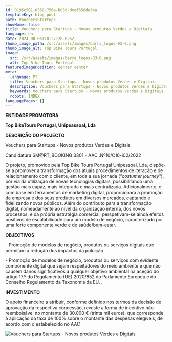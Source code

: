 ```yaml
---
id: 0195c501-0350-756a-b85d-dcef550da34a
templateKey: blog-post
path: VouchersStartups
showHome: false
title: Vouchers para Startups - Novos produtos Verdes e Digitais
language: en
date: 2024-08-05T10:27:28.025Z
thumb_image_path: /src/assets/images/barra_logos-03-6.png
thumb_image_alt: Top Bike Tours Portugal
image:
  src: /src/assets/images/barra_logos-03-6.png
  alt: Top Bike Tours Portugal
featuredImagePosition: center center
meta:
  language: PT
  title: Vouchers para Startups - Novos produtos Verdes e Digitais
  description: Vouchers para Startups - Novos produtos Verdes e Digitais
  keywords: Vouchers para Startups - Novos produtos Verdes e Digitais
  robots: INDEX
languagePages: []
---
```


**ENTIDADE PROMOTORA**

**Top BikeTours Portugal, Unipeassoal, Lda**

**DESCRIÇÃO DO PROJECTO**

Vouchers para Startups - Novos produtos Verdes e Digitais

Candidatura SM@RT_BOOKING 3301 - AAC .Nº10/C16-i02/2022

O projeto, promovido pela Top Bike Tours Portugal Unipessoal, Lda, dispõe-se a
promover a transformação dos atuais procedimentos de iteração e de
relacionamento com o cliente, em toda a sua jornada (“_costumer journey_”), por
via da utilização de novas tecnologias digitais, possibilitando uma gestão mais
capaz, mais integrada e mais centralizada. Adicionalmente, e com base em
ferramentas de marketing digital, proporcionará a promoção da empresa e dos seus
produtos em diversos mercados, captando e fidelizando novos públicos. Além do
contributo para a transformação digital, nomeadamente ao nível da organização
interna, dos novos processos, e da própria estratégia comercial, perspetivam-se
ainda efeitos positivos de escalabilidade para um modelo de negócio,
caracterizado por uma forte componente verde e de saúde/bem-estar.

**OBJECTIVOS**

\- Promoção de modelos de negócio, produtos ou serviços digitais que permitam a
redução dos impactos da poluição

\- Promoção de modelos de negócio, produtos ou serviços com evidente componente
digital que sejam respeitadores do meio ambiente e que não causem danos
significativos a qualquer objetivo ambiental na aceção do artigo 17.º do
Regulamento (UE) 2020/852 do Parlamento Europeu e do Conselho Regulamento da
Taxonomia da EU. .

**INVESTIMENTO**

O apoio financeiro a atribuir, conforme definido nos termos da decisão de
aprovação da respectiva concessão, reveste a forma de incentivo não reembolsável
no montante de 30.000 € (trinta mil euros), que corresponde à aplicação da taxa
de 100% sobre o montante das despesas elegíveis, de acordo com o estabelecido no
AAC

![Vouchers para Startups - Novos produtos Verdes e Digitais](/src/assets/images/barra_logos-03-6.png 'Vouchers para Startups - Novos produtos Verdes e Digitais')
